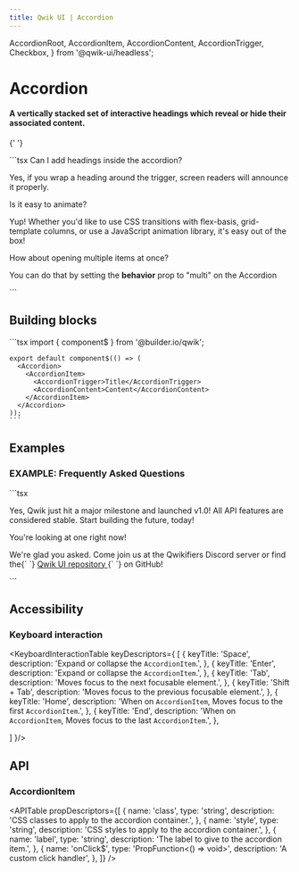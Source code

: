 ```yaml
---
title: Qwik UI | Accordion
---
```


  AccordionRoot,
  AccordionItem,
  AccordionContent,
  AccordionTrigger,
  Checkbox,
} from '@qwik-ui/headless';

# Accordion

#### A vertically stacked set of interactive headings which reveal or hide their associated content.

{' '}

<Example01>
  ```tsx
  <AccordionRoot class="bg-gray-100 dark:bg-gray-700 max-w-[25rem] rounded-xl border-slate-200 dark:border-gray-600 border-[1px] overflow-hidden">
    <AccordionItem>
      <AccordionTrigger class="px-4 py-2 w-full bg-violet-50 hover:bg-violet-100 dark:bg-gray-700 dark:hover:bg-gray-800 border-slate-200 dark:border-gray-600 border-[1px] text-left">
        Can I add headings inside the accordion?
      </AccordionTrigger>
      <AccordionContent>
        <p class="bg-violet-200 dark:bg-gray-900 p-4">
          Yes, if you wrap a heading around the trigger, screen readers will
          announce it properly.
        </p>
      </AccordionContent>
    </AccordionItem>
    <AccordionItem class="px-4 py-2 w-full hover:bg-slate-300 dark:hover:bg-gray-800 border-slate-200 dark:border-gray-600 border-[1px]">
      <AccordionTrigger class="px-4 py-2 w-full bg-violet-50 hover:bg-violet-100 dark:bg-gray-700 dark:hover:bg-gray-800 border-slate-200 dark:border-gray-600 border-[1px] text-left">
        Is it easy to animate?
      </AccordionTrigger>
      <AccordionContent>
        <p class="bg-violet-200 dark:bg-gray-900 p-4">
          Yup! Whether you'd like to use CSS transitions with flex-basis,
          grid-template columns, or use a JavaScript animation library, it's
          easy out of the box!
        </p>
      </AccordionContent>
    </AccordionItem>
    <AccordionItem class="px-4 py-2 disabled:cursor-not-allowed disabled:text-gray-400 w-full hover:bg-slate-300 dark:hover:bg-gray-800 border-slate-200 dark:border-gray-600 border-[1px]">
      <AccordionTrigger class="bg-violet-50 hover:bg-violet-100 dark:bg-gray-700 px-4 py-2 w-full dark:hover:bg-gray-800 border-slate-200 dark:border-gray-600 border-[1px] text-left">
        How about opening multiple items at once?
      </AccordionTrigger>
      <AccordionContent>
        <p class="bg-violet-200 dark:bg-gray-900 p-4">
          You can do that by setting the <strong>behavior</strong> prop to
          "multi" on the Accordion
        </p>
      </AccordionContent>
    </AccordionItem>
  </AccordionRoot>
  ```
</Example01>

## Building blocks

  <CodeExample>
    ```tsx
    import { component$ } from '@builder.io/qwik';

    export default component$(() => (
      <Accordion>
        <AccordionItem>
          <AccordionTrigger>Title</AccordionTrigger>
          <AccordionContent>Content</AccordionContent>
        </AccordionItem>
      </Accordion>
    ));
    ```

  </CodeExample>

## Examples

### EXAMPLE: Frequently Asked Questions

<Example02>
  ```tsx
  <Accordion class="mt-6 bg-slate-100 dark:bg-gray-700 w-full rounded-xl border-slate-200 dark:border-gray-600 border-[1px] overflow-hidden">
    <AccordionItem
      class="px-4 py-2 w-full hover:bg-slate-300 dark:hover:bg-gray-800 border-slate-200 dark:border-gray-600 border-[1px] text-left"
      label="Is Qwik production-ready?"
    >
      <p class="bg-slate-200 dark:bg-gray-900 p-4">
        Yes, Qwik just hit a major milestone and launched v1.0! All API features
        are considered stable. Start building the future, today!
      </p>
    </AccordionItem>
    <AccordionItem
      class="px-4 py-2 w-full hover:bg-slate-300 dark:hover:bg-gray-800 border-slate-200 dark:border-gray-600 border-[1px] text-left"
      label="Is there a UI library I can use with Qwik?"
    >
      <p class="bg-slate-200 dark:bg-gray-900 p-4">
        You're looking at one right now!
      </p>
    </AccordionItem>
    <AccordionItem
      class="px-4 py-2 w-full hover:bg-slate-300 dark:hover:bg-gray-800 border-slate-200 dark:border-gray-600 border-[1px] text-left"
      label="How can I contribute to Qwik UI?"
    >
      <p class="bg-slate-200 dark:bg-gray-900 p-4">
        We're glad you asked. Come join us at the Qwikifiers Discord server or
        find the{` `}
        <a
          class="text-[var(--qwik-light-blue)] inline"
          href="https://github.com/qwikifiers/qwik-ui"
        >
          Qwik UI repository
        </a>
        {` `}
        on GitHub!
      </p>
    </AccordionItem>
  </Accordion>
  ```
</Example02>

## Accessibility

### Keyboard interaction

<KeyboardInteractionTable keyDescriptors={
  [
    {
      keyTitle: 'Space',
      description: 'Expand or collapse the `AccordionItem`.',
    },
    {
      keyTitle: 'Enter',
      description: 'Expand or collapse the `AccordionItem`.',
    },
    {
      keyTitle: 'Tab',
      description: 'Moves focus to the next focusable element.',
    },
    {
      keyTitle: 'Shift + Tab',
      description: 'Moves focus to the previous focusable element.',
    },
    {
      keyTitle: 'Home',
      description: 'When on `AccordionItem`, Moves focus to the first `AccordionItem`.',
    },
    {
      keyTitle: 'End',
      description: 'When on `AccordionItem`, Moves focus to the last `AccordionItem`.',
    },

]
}/>

## API

### AccordionItem

<APITable
  propDescriptors={[
    {
      name: 'class',
      type: 'string',
      description: 'CSS classes to apply to the accordion container.',
    },
    {
      name: 'style',
      type: 'string',
      description: 'CSS styles to apply to the accordion container.',
    },
    {
      name: 'label',
      type: 'string',
      description: 'The label to give to the accordion item.',
    },
    {
      name: 'onClick$',
      type: 'PropFunction<() => void>',
      description: 'A custom click handler',
    },
  ]}
/>
